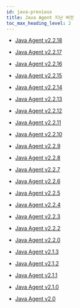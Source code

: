 ```yaml
---
id: java-previous
title: Java Agent 지난 버전
toc_max_heading_level: 2
---
```


* [Java Agent v2.2.18](java-2_2_18)

* [Java Agent v2.2.17](java-2_2_17)

* [Java Agent v2.2.16](java-2_2_16)

* [Java Agent v2.2.15](java-2_2_15)

* [Java Agent v2.2.14](java-2_2_14)

* [Java Agent v2.2.13](java-2_2_13)

* [Java Agent v2.2.12](java-2_2_12)

* [Java Agent v2.2.11](java-2_2_11)

* [Java Agent v2.2.10](java-2_2_10)

* [Java Agent v2.2.9](java-2_2_9)

* [Java Agent v2.2.8](java-2_2_8)

* [Java Agent v2.2.7](java-2_2_7)

* [Java Agent v2.2.6](java-2_2_6)

* [Java Agent v2.2.5](java-2_2_5)

* [Java Agent v2.2.4](java-2_2_4)

* [Java Agent v2.2.3](java-2_2_3)

* [Java Agent v2.2.2](java-2_2_2)

* [Java Agent v2.2.0](java-2_2_0)

* [Java Agent v2.1.3](java-2_1_3)

* [Java Agent v2.1.2](java-2_1_2)

* [Java Agent v2.1.1](java-2_1_1)

* [Java Agent v2.1.0](java-2_1_0)

* [Java Agent v2.0](java-2_0)